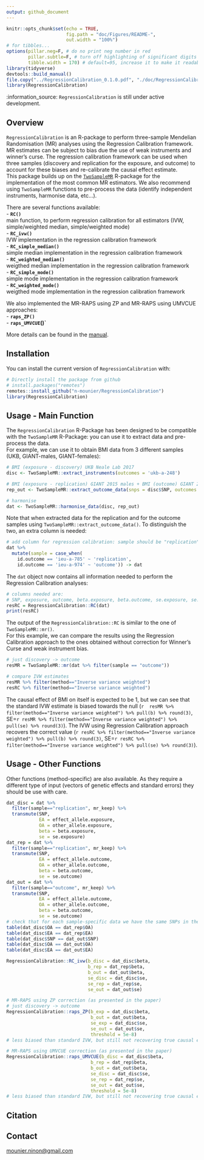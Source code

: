 ```yaml
---
output: github_document
---
```


<!-- README.md is generated from README.Rmd. Please edit that file -->

```r
knitr::opts_chunk$set(echo = TRUE,
                      fig.path = "doc/Figures/README-",
                      out.width = "100%")
# for tibbles...
options(pillar.neg=F, # do no print neg number in red
        pillar.subtle=F, # turn off highlighting of significant digits
        tibble.width = 170) # default=95, increase it to make it readable
library(tidyverse)
devtools::build_manual()
file.copy("../RegressionCalibration_0.1.0.pdf", "./doc/RegressionCalibration-manual.pdf")
library(RegressionCalibration)

```

:information\_source: `RegressionCalibration` is still under active development.

## Overview
[//]:*******

`RegressionCalibration` is an R-package to perform three-sample Mendelian Randomisation (MR) analyses using the Regression Calibration framework. MR estimates can be subject to bias due the use of weak instruments and winner’s curse. The regression calibration framework can be used when three samples (discovery and replication for the exposure, and outcome) to account for these biases and re-calibrate the causal effect estimate.           
This package builds up on the [`TwoSampleMR`](https://github.com/MRCIEU/TwoSampleMR/) R-package for the implementation of the most common MR estimators. We also recommend using `TwoSampleMR` functions to pre-process the data (identify independent instruments, harmonise data, etc...).


There are several functions available:  
-   **`RC()`**   
main function, to perform regression calibration for all estimators (IVW, simple/weighted median, simple/weighted mode)   
-   **`RC_ivw()`**  
IVW implementation in the regression calibration framework   
-   **`RC_simple_median()`**  
simple median implementation in the regression calibration framework   
-   **`RC_weighted_median()`**  
weigthed median implementation in the regression calibration framework   
-   **`RC_simple_mode()`**  
simple mode implementation in the regression calibration framework   
-   **`RC_weighted_mode()`**  
weigthed mode implementation in the regression calibration framework    

We also implemented the MR-RAPS using ZP and MR-RAPS using UMVCUE approaches:    
-   **`raps_ZP()`**  
-   **`raps_UMVCUE`()`**  

More details can be found in the [manual](doc/RegressionCalibration-manual.pdf).      

## Installation
[//]:*******

You can install the current version of `RegressionCalibration` with:    
```r
# Directly install the package from github
# install.packages("remotes")
remotes::install_github("n-mounier/RegressionCalibration")
library(RegressionCalibration)
```
<!--- Note: using remotes instead of devtools leads to re-build the package
and apparently, it may be a problem with R 3.4 and macOS, 
see https://stackoverflow.com/questions/43595457/alternate-compiler-for-installing-r-packages-clang-error-unsupported-option/43943631#43943631 --->

## Usage - Main Function
[//]:*******

The `RegressionCalibration` R-Package has been designed to be compatible with the `TwoSampleMR` R-Package: you can use it to extract data and pre-process the data.   
For example, we can use it to obtain BMI data from 3 different samples (UKB, GIANT-males, GIANT-females):

```r

# BMI (exposure - discovery) UKB Neale Lab 2017 
disc <- TwoSampleMR::extract_instruments(outcomes = 'ukb-a-248') 

# BMI (exposure - replication) GIANT 2015 males + BMI (outcome) GIANT 2015 females 
rep_out <- TwoSampleMR::extract_outcome_data(snps = disc$SNP, outcomes =c('ieu-a-785', 'ieu-a-974'))

# harmonise
dat <- TwoSampleMR::harmonise_data(disc, rep_out)

``` 

Note that when extracted data for the replication and for the outcome samples using `TwoSampleMR::extract_outcome_data()`. To distinguish the two, an extra column is needed: 

```r

# add column for regression calibration: sample should be "replication" or "outcome"
dat %>%
  mutate(sample = case_when(
    id.outcome == 'ieu-a-785' ~ 'replication',
    id.outcome == 'ieu-a-974' ~ 'outcome')) -> dat

``` 

The `dat` object now contains all information needed to perform the Regression Calibration analyses:

```r
# columns needed are: 
# SNP, exposure, outcome, beta.exposure, beta.outcome, se.exposure, se.outcome, mr_keep, sample
resRC = RegressionCalibration::RC(dat)
print(resRC)
``` 

The output of the `RegressionCalibration::RC` is similar to the one of `TwoSampleMR::mr()`.    
For this example, we can compare the results using the Regression Calibration approach to the ones obtained without correction for Winner's Curse and weak instrument bias.  

```r
# just discovery -> outcome
resMR = TwoSampleMR::mr(dat %>% filter(sample == "outcome"))

# compare IVW estimates
resMR %>% filter(method=="Inverse variance weighted")
resRC %>% filter(method=="Inverse variance weighted")
``` 

The causal effect of BMI on itself is expected to be 1, but we can see that the standard IVW estimate is biased towards the null (`r  resMR %>% filter(method=="Inverse variance weighted") %>% pull(b) %>% round(3)`, SE=`r resMR %>% filter(method=="Inverse variance weighted") %>% pull(se) %>% round(3)`). The IVW using Regression Calibration approach recovers the correct value (`r resRC %>% filter(method=="Inverse variance weighted") %>% pull(b) %>% round(3)`, SE=`r resRC %>% filter(method=="Inverse variance weighted") %>% pull(se) %>% round(3)`).

## Usage - Other Functions

Other functions (method-specific) are also available. As they require a different type of input (vectors of genetic effects and standard errors) they should be use with care.

```r
dat_disc = dat %>%
  filter(sample=="replication", mr_keep) %>%
  transmute(SNP,
            EA = effect_allele.exposure,
            OA = other_allele.exposure,
            beta = beta.exposure,
            se = se.exposure)
dat_rep = dat %>%
  filter(sample=="replication", mr_keep) %>%
  transmute(SNP,
            EA = effect_allele.outcome,
            OA = other_allele.outcome,
            beta = beta.outcome,
            se = se.outcome)
dat_out = dat %>%
  filter(sample=="outcome", mr_keep) %>%
  transmute(SNP,
            EA = effect_allele.outcome,
            OA = other_allele.outcome,
            beta = beta.outcome,
            se = se.outcome)
# check that for each sample-specific data we have the same SNPs in the same order
table(dat_disc$OA == dat_rep$OA)
table(dat_disc$EA == dat_rep$EA)
table(dat_disc$SNP == dat_out$SNP)
table(dat_disc$OA == dat_out$OA)
table(dat_disc$EA == dat_out$EA)

RegressionCalibration::RC_ivw(b_disc = dat_disc$beta,
                              b_rep = dat_rep$beta,
                              b_out = dat_out$beta,
                              se_disc = dat_disc$se,
                              se_rep = dat_rep$se,
                              se_out = dat_out$se)

# MR-RAPS using ZP correction (as presented in the paper) 
# just discovery -> outcome
RegressionCalibration::raps_ZP(b_exp = dat_disc$beta,
                               b_out = dat_out$beta,
                               se_exp = dat_disc$se,
                               se_out = dat_out$se,
                               threshold = 5e-8)
# less biased than standard IVW, but still not recovering true causal effect

# MR-RAPS using UMVCUE correction (as presented in the paper)
RegressionCalibration::raps_UMVCUE(b_disc = dat_disc$beta,
                               b_rep = dat_rep$beta,
                               b_out = dat_out$beta,
                               se_disc = dat_disc$se,
                               se_rep = dat_rep$se,
                               se_out = dat_out$se,
                               threshold = 5e-8)
# less biased than standard IVW, but still not recovering true causal effect

``` 

## Citation
[//]:*******


## Contact
<mounier.ninon@gmail.com>

